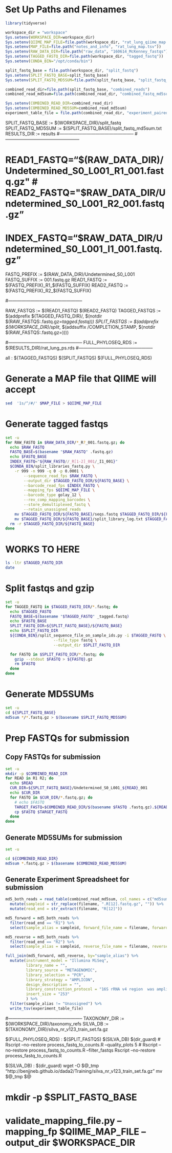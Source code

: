# Set Up Paths and Filenames

```r
library(tidyverse)
```

```r
workspace_dir = "workspace"
Sys.setenv(WORKSPACE_DIR=workspace_dir)
Sys.setenv(QIIME_MAP_FILE=file.path(workspace_dir, "rat_lung_qiime_map.tsv"))
Sys.setenv(MAP_FILE=file.path("notes_and_info", "rat_lung_map.tsv"))
Sys.setenv(RAW_DATA_DIR=file.path("raw_data", "160614_McKenney_fastqs"))
Sys.setenv(TAGGED_FASTQ_DIR=file.path(workspace_dir, "tagged_fastq"))
Sys.setenv(CONDA_BIN="/opt/conda/bin")

split_fastq_base = file.path(workspace_dir, "split_fastq")
Sys.setenv(SPLIT_FASTQ_BASE=split_fastq_base)
Sys.setenv(SPLIT_FASTQ_MD5SUM=file.path(split_fastq_base, "split_fastq_md5sum.txt"))

combined_read_dir=file.path(split_fastq_base, "combined_reads")
combined_read_md5sum=file.path(combined_read_dir, "combined_fastq_md5sum.txt")

Sys.setenv(COMBINED_READ_DIR=combined_read_dir)
Sys.setenv(COMBINED_READ_MD5SUM=combined_read_md5sum)
experiment_table_file = file.path(combined_read_dir, "experiment_paired_fastq_spreadsheet.tsv")
```

SPLIT_FASTQ_BASE := $(WORKSPACE_DIR)/split_fastq
SPLIT_FASTQ_MD5SUM := $(SPLIT_FASTQ_BASE)/split_fastq_md5sum.txt
RESULTS_DIR := results
#--------------------------------------------------
#--------------------------------------------------


# READ1_FASTQ="$(RAW_DATA_DIR)/Undetermined_S0_L001_R1_001.fastq.gz"
# READ2_FASTQ="$RAW_DATA_DIR/Undetermined_S0_L001_R2_001.fastq.gz"
# INDEX_FASTQ="$RAW_DATA_DIR/Undetermined_S0_L001_I1_001.fastq.gz"

FASTQ_PREFIX := $(RAW_DATA_DIR)/Undetermined_S0_L001
FASTQ_SUFFIX := 001.fastq.gz
READ1_FASTQ := $(FASTQ_PREFIX)_R1_$(FASTQ_SUFFIX)
READ2_FASTQ := $(FASTQ_PREFIX)_R2_$(FASTQ_SUFFIX)

#--------------------------------------------------

RAW_FASTQS := $(READ1_FASTQ) $(READ2_FASTQ)
TAGGED_FASTQS := $(addprefix $(TAGGED_FASTQ_DIR)/, $(notdir $(RAW_FASTQS:.fastq.gz=_tagged.fastq)))
SPLIT_FASTQS := $(addprefix $(WORKSPACE_DIR)/split_, $(addsuffix /COMPLETION_STAMP, $(notdir $(RAW_FASTQS:.fastq.gz=))))

#--------------------------------------------------
FULL_PHYLOSEQ_RDS := $(RESULTS_DIR)/rat_lung_ps.rds
#--------------------------------------------------


all : $(TAGGED_FASTQS) $(SPLIT_FASTQS) $(FULL_PHYLOSEQ_RDS)

# Generate a MAP file that QIIME will accept

```bash
sed  '1s/^/#/' $MAP_FILE > $QIIME_MAP_FILE
```

# Generate tagged fastqs
```bash
set -u
for RAW_FASTQ in $RAW_DATA_DIR/*_R?_001.fastq.gz; do
  echo $RAW_FASTQ
  FASTQ_BASE=$(basename "$RAW_FASTQ" .fastq.gz)
  echo $FASTQ_BASE
  INDEX_FASTQ="${RAW_FASTQ//_R[1-2]_001/_I1_001}"
  $CONDA_BIN/split_libraries_fastq.py \
    -r 999 -n 999 -q 0 -p 0.0001 \
		--sequence_read_fps $RAW_FASTQ \
		--output_dir $TAGGED_FASTQ_DIR/${FASTQ_BASE} \
		--barcode_read_fps $INDEX_FASTQ \
		--mapping_fps $QIIME_MAP_FILE \
		--barcode_type golay_12 \
		--rev_comp_mapping_barcodes \
		--store_demultiplexed_fastq \
		--retain_unassigned_reads
	mv $TAGGED_FASTQ_DIR/${FASTQ_BASE}/seqs.fastq $TAGGED_FASTQ_DIR/${FASTQ_BASE}_tagged.fastq
	mv $TAGGED_FASTQ_DIR/${FASTQ_BASE}/split_library_log.txt $TAGGED_FASTQ_DIR/${FASTQ_BASE}_split_library_log.txt
  rm -r $TAGGED_FASTQ_DIR/${FASTQ_BASE}
done
```
# WORKS TO HERE
```bash
ls -ltr $TAGGED_FASTQ_DIR
date
```
# Split fastqs and gzip
```bash
set -u
for TAGGED_FASTQ in $TAGGED_FASTQ_DIR/*.fastq; do
  echo $TAGGED_FASTQ
  FASTQ_BASE=$(basename "$TAGGED_FASTQ" _tagged.fastq)
  echo $FASTQ_BASE
  SPLIT_FASTQ_DIR=${SPLIT_FASTQ_BASE}/${FASTQ_BASE}
  echo $SPLIT_FASTQ_DIR
  ${CONDA_BIN}/split_sequence_file_on_sample_ids.py -i $TAGGED_FASTQ \
					 --file_type fastq \
					 --output_dir $SPLIT_FASTQ_DIR

  for FASTQ in $SPLIT_FASTQ_DIR/*.fastq; do
    gzip --stdout $FASTQ > ${FASTQ}.gz
    rm $FASTQ
  done
done
```


# Generate MD5SUMs
```bash
set -u
cd ${SPLIT_FASTQ_BASE}
md5sum */*.fastq.gz > $(basename $SPLIT_FASTQ_MD5SUM)
```

# Prep FASTQs for submission
## Copy FASTQs for submission
```bash
set -u
mkdir -p $COMBINED_READ_DIR
for READ in R1 R2; do
  echo $READ
  CUR_DIR=${SPLIT_FASTQ_BASE}/Undetermined_S0_L001_${READ}_001
  echo $CUR_DIR
  for FASTQ in $CUR_DIR/*.fastq.gz; do
    # echo $FASTQ
    TARGET_FASTQ=$COMBINED_READ_DIR/$(basename $FASTQ .fastq.gz).${READ}.fastq.gz
    cp $FASTQ $TARGET_FASTQ
  done
done
```

## Generate MD5SUMs for submission
```bash
set -u

cd ${COMBINED_READ_DIR}
md5sum *.fastq.gz > $(basename $COMBINED_READ_MD5SUM)
```

## Generate Experiment Spreadsheet for submission
```r
md5_both_reads = read_table(combined_read_md5sum, col_names = c("md5sum","filename")) %>%
  mutate(sampleid = str_replace(filename, ".R[12].fastq.gz", "")) %>%
  mutate(read_end = str_extract(filename, "R[12]"))

md5_forward = md5_both_reads %>%
  filter(read_end == "R1") %>%
  select(sample_alias = sampleid, forward_file_name = filename, forward_file_md5 = md5sum )

md5_reverse = md5_both_reads %>%
  filter(read_end == "R2") %>%
  select(sample_alias = sampleid, reverse_file_name = filename, reverse_file_md5 = md5sum )

full_join(md5_forward, md5_reverse, by="sample_alias") %>%
  mutate(instrument_model = "Illumina MiSeq", 
         library_name = "",
         library_source = "METAGENOMIC",
         library_selection = "PCR", 
         library_strategy = "AMPLICON",
         design_description = "",
         library_construction_protocol = "16S rRNA v4 region  was amplified using the EMP 515F and 806R primers",
         insert_size = "253"
         ) %>%
  filter(sample_alias != "Unassigned") %>%
  write_tsv(experiment_table_file)
```



#--------------------------------------------------
TAXONOMY_DIR := $(WORKSPACE_DIR)/taxonomy_refs
SILVA_DB := $(TAXONOMY_DIR)/silva_nr_v123_train_set.fa.gz

$(FULL_PHYLOSEQ_RDS) : $(SPLIT_FASTQS) $(SILVA_DB)
	$(dir_guard)
	# Rscript --no-restore process_fastq_to_counts.R --quality_plots 5 
	# Rscript --no-restore process_fastq_to_counts.R --filter_fastqs
	Rscript --no-restore process_fastq_to_counts.R


$(SILVA_DB) :
	$(dir_guard)
	wget -O $@_tmp "http://benjjneb.github.io/dada2/Training/silva_nr_v123_train_set.fa.gz"
	mv $@_tmp $@


# mkdir -p $SPLIT_FASTQ_BASE

# validate_mapping_file.py --mapping_fp $QIIME_MAP_FILE --output_dir $WORKSPACE_DIR
